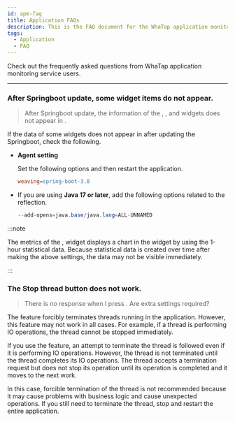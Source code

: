 ```yaml
---
id: apm-faq
title: Application FAQs
description: This is the FAQ document for the WhaTap application monitoring service.
tags:
  - Application
  - FAQ
---
```


Check out the frequently asked questions from WhaTap application monitoring service users. 

---

<div className='faqs'>

### After Springboot update, some widget items do not appear.

> After Springboot update, the information of the <Cmdname sid="AA005" className="uitext" />, <Cmdname sid="today_user" className="uitext" />, and <Cmdname sid="today_tps" className="uitext" /> widgets does not appear in <Cmdname sid="side_appDashboard" className="uitext" />.

If the data of some widgets does not appear in <Cmdname sid="side_appDashboard" className="uitext" /> after updating the Springboot, check the following.

- **Agent setting**

  Set the following options and then restart the application.

  ```ini title="whatap.conf"
  weaving=spring-boot-3.0
  ```

- If you are using **Java 17 or later**, add the following options related to the reflection.

  ```java
  --add-opens=java.base/java.lang=ALL-UNNAMED
  ```

:::note

The metrics of the <Cmdname sid="today_user" className="uitext" />, <Cmdname sid="today_tps" className="uitext" /> widget displays a chart in the widget by using the 1-hour statistical data. Because statistical data is created over time after making the above settings, the data may not be visible immediately.

:::

### The Stop thread button does not work.

> There is no response when I press <Cmdname sid="stop_thread" className="uitext" />. Are extra settings required?

The <Cmdname sid="stop_thread" className="uitext" /> feature forcibly terminates threads running in the application. However, this feature may not work in all cases. For example, if a thread is performing IO operations, the thread cannot be stopped immediately.

If you use the <Cmdname sid="stop_thread" className="uitext" /> feature, an attempt to terminate the thread is followed even if it is performing IO operations. However, the thread is not terminated until the thread completes its IO operations. The thread accepts a termination request but does not stop its operation until its operation is completed and it moves to the next work.

In this case, forcible termination of the thread is not recommended because it may cause problems with business logic and cause unexpected operations. If you still need to terminate the thread, stop and restart the entire application.

</div>
